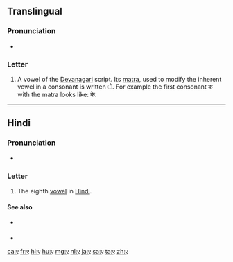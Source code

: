 {{character info/new}}
==Translingual==

===Pronunciation===
* {{IPA|/eː/|lang=mul}}

===Letter===
{{mul-Deva|e}}

# A vowel of the [[Devanagari]] script. Its [[matra]], used to modify the inherent vowel in a consonant is written &#x0947;. For example the first consonant क with the matra looks like: के.

----

==Hindi==

===Pronunciation===
* {{IPA|/e/|lang=hi}}

===Letter===
{{head|hi|letter}}

# The eighth [[vowel]] in [[Hindi]].

====See also====
* {{sense|matra}} {{l|hi|े|tr=e}}
* {{list:Devanagari script letters/hi}}

[[ca:ए]]
[[fr:ए]]
[[hi:ए]]
[[hu:ए]]
[[mg:ए]]
[[nl:ए]]
[[ja:ए]]
[[sa:ए]]
[[ta:ए]]
[[zh:ए]]